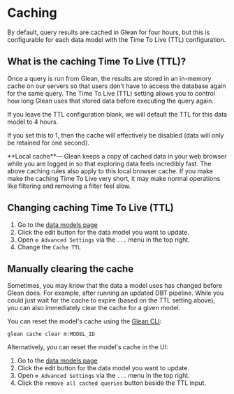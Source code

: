 
# Caching

By default, query results are cached in Glean for four hours, but this is configurable for each data model with the Time To Live (TTL) configuration.

## What is the caching Time To Live (TTL)?

Once a query is run from Glean, the results are stored in an in-memory cache on our servers so that users don't have to access the database again for the same query. The Time To Live (TTL) setting allows you to control how long Glean uses that stored data before executing the query again.

If you leave the TTL configuration blank, we will default the TTL for this data model to 4 hours.

If you set this to 1, then the cache will effectively be disabled (data will only be retained for one second).

<Callout type="info">
  **Local cache**— Glean keeps a copy of cached data in your web browser while
  you are logged in so that exploring data feels incredibly fast. The above
  caching rules also apply to this local browser cache. If you make make the
  caching Time To Live very short, it may make normal operations like filtering
  and removing a filter feel slow.
</Callout>

## Changing caching Time To Live (TTL)

1. Go to the [data models page](https://glean.io/app/p/data-models)
2. Click the edit button for the data model you want to update.
3. Open `⚙️ Advanced Settings` via the `...` menu in the top right.
4. Change the `Cache TTL`

## Manually clearing the cache

Sometimes, you may know that the data a model uses has changed before Glean does. For example, after running an updated DBT pipeline.
While you could just wait for the cache to expire (based on the TTL setting above), you can also immediately clear the cache for a given model.

You can reset the model's cache using the [Glean CLI](/data-ops/Using-the-Glean-CLI):

```
glean cache clear m:MODEL_ID
```

Alternatively, you can reset the model's cache in the UI:

1. Go to the [data models page](https://glean.io/app/p/data-models)
2. Click the edit button for the data model you want to update.
3. Open `⚙️ Advanced Settings` via the `...` menu in the top right.
4. Click the `remove all cached queries` button beside the TTL input.
